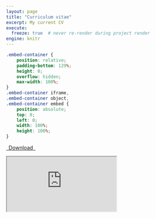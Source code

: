 ```yaml
---
layout: page
title: "Curriculum vitae"
excerpt: My current CV
execute:
  freeze: true  # never re-render during project render
engine: knitr 
---
```


```css
.embed-container {
    position: relative;
    padding-bottom: 129%;
    height: 0;
    overflow: hidden;
    max-width: 100%;
}
.embed-container iframe,
.embed-container object,
.embed-container embed {
    position: absolute;
    top: 0;
    left: 0;
    width: 100%;
    height: 100%;
}
```


```{=html}
<p class="text-center">
  <a class="btn btn-primary btn-lg cv-download" href="https://drive.google.com/file/d/0B5blL1tcy5_hUlc2SW5FVWdNdWc/preview?usp=sharing&resourceKey=0-a8RSTTMesA7wDNBDxBK1cA" target="_blank">
    <i class="fa-solid fa-file-arrow-down"></i>&ensp;Download&ensp;
  </a>
</p>

<div class="embed-container">
  <iframe src="https://drive.google.com/file/d/0B5blL1tcy5_hUlc2SW5FVWdNdWc/preview?usp=sharing&resourcekey=0-a8RSTTMesA7wDNBDxBK1cA" allow="autoplay"></iframe>
</div>
```

